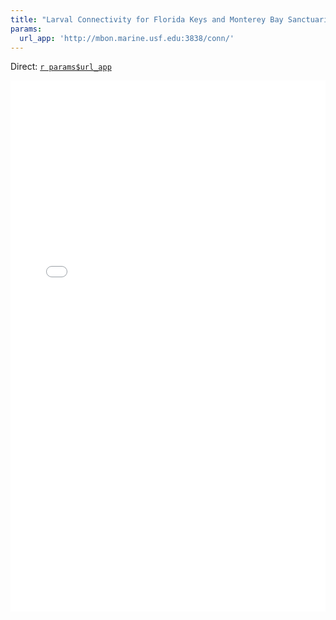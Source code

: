 ```yaml
---
title: "Larval Connectivity for Florida Keys and Monterey Bay Sanctuaries"
params:
  url_app: 'http://mbon.marine.usf.edu:3838/conn/'
---
```


Direct: [`r params$url_app`](`r params$url_app`)

<iframe frameborder='0' width='100%' height='850' src='`r params$url_app`'></iframe>
